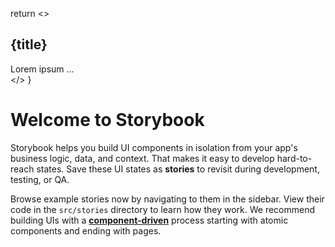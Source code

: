 
  return <>
    <h2>{title}</h2>
    <div>Lorem ipsum ... </div>
   </>
}

<Meta title="Introduction" />

# Welcome to Storybook

Storybook helps you build UI components in isolation from your app's business logic, data, and context.
That makes it easy to develop hard-to-reach states. Save these UI states as **stories** to revisit during development, testing, or QA.

Browse example stories now by navigating to them in the sidebar.
View their code in the `src/stories` directory to learn how they work.
We recommend building UIs with a [**component-driven**](https://componentdriven.org) process starting with atomic components and ending with pages.

<CustomComponent title="Title" />
